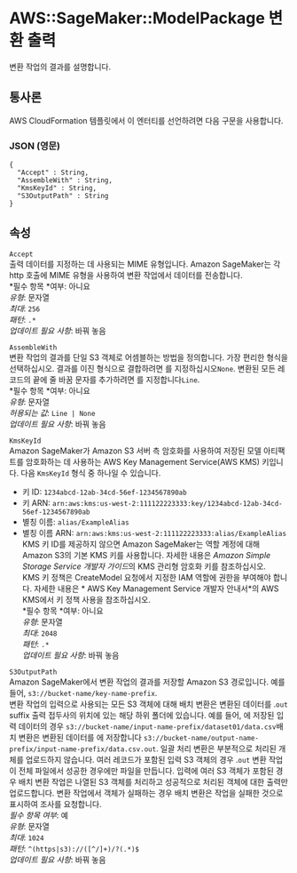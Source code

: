 # AWS::SageMaker::ModelPackage 변환 출력

변환 작업의 결과를 설명합니다.

## 통사론

AWS CloudFormation 템플릿에서 이 엔터티를 선언하려면 다음 구문을 사용합니다.

### JSON (영문)

```
{
  "Accept" : String,
  "AssembleWith" : String,
  "KmsKeyId" : String,
  "S3OutputPath" : String
}
```

## 속성

`Accept`  
출력 데이터를 지정하는 데 사용되는 MIME 유형입니다. Amazon SageMaker는 각 http 호출에 MIME 유형을 사용하여 변환 작업에서 데이터를 전송합니다.  
*필수 항목 *여부: 아니요  
_유형_: 문자열  
_최대_: `256`  
_패턴_: `.*`  
_업데이트 필요 사항_: 바꿔 놓음

`AssembleWith`  
변환 작업의 결과를 단일 S3 객체로 어셈블하는 방법을 정의합니다. 가장 편리한 형식을 선택하십시오. 결과를 이진 형식으로 결합하려면 를 지정하십시오`None`. 변환된 모든 레코드의 끝에 줄 바꿈 문자를 추가하려면 를 지정합니다`Line`.  
*필수 항목 *여부: 아니요  
_유형_: 문자열  
_허용되는 값_: `Line | None`  
_업데이트 필요 사항_: 바꿔 놓음

`KmsKeyId`  
Amazon SageMaker가 Amazon S3 서버 측 암호화를 사용하여 저장된 모델 아티팩트를 암호화하는 데 사용하는 AWS Key Management Service(AWS KMS) 키입니다. 다음 `KmsKeyId` 형식 중 하나일 수 있습니다.

- 키 ID: `1234abcd-12ab-34cd-56ef-1234567890ab`
- 키 ARN: `arn:aws:kms:us-west-2:111122223333:key/1234abcd-12ab-34cd-56ef-1234567890ab`
- 별칭 이름: `alias/ExampleAlias`
- 별칭 이름 ARN: `arn:aws:kms:us-west-2:111122223333:alias/ExampleAlias`
  KMS 키 ID를 제공하지 않으면 Amazon SageMaker는 역할 계정에 대해 Amazon S3의 기본 KMS 키를 사용합니다. 자세한 내용은 *Amazon Simple Storage Service 개발자 가이드*의 KMS 관리형 암호화 키를 참조하십시오.  
  KMS 키 정책은 CreateModel 요청에서 지정한 IAM 역할에 권한을 부여해야 합니다. 자세한 내용은 * AWS Key Management Service 개발자 안내서*의 AWS KMS에서 키 정책 사용을 참조하십시오.  
  *필수 항목 *여부: 아니요  
  _유형_: 문자열  
  _최대_: `2048`  
  _패턴_: `.*`  
  _업데이트 필요 사항_: 바꿔 놓음

`S3OutputPath`  
Amazon SageMaker에서 변환 작업의 결과를 저장할 Amazon S3 경로입니다. 예를 들어, `s3://bucket-name/key-name-prefix`.  
변환 작업의 입력으로 사용되는 모든 S3 객체에 대해 배치 변환은 변환된 데이터를 .`out` suffix 출력 접두사의 위치에 있는 해당 하위 폴더에 있습니다. 예를 들어, 에 저장된 입력 데이터의 경우 `s3://bucket-name/input-name-prefix/dataset01/data.csv`배치 변환은 변환된 데이터를 에 저장합니다 `s3://bucket-name/output-name-prefix/input-name-prefix/data.csv.out`. 일괄 처리 변환은 부분적으로 처리된 개체를 업로드하지 않습니다. 여러 레코드가 포함된 입력 S3 객체의 경우 .`out` 변환 작업이 전체 파일에서 성공한 경우에만 파일을 만듭니다. 입력에 여러 S3 객체가 포함된 경우 배치 변환 작업은 나열된 S3 객체를 처리하고 성공적으로 처리된 객체에 대한 출력만 업로드합니다. 변환 작업에서 객체가 실패하는 경우 배치 변환은 작업을 실패한 것으로 표시하여 조사를 요청합니다.  
_필수 항목 여부_: 예  
_유형_: 문자열  
_최대_: `1024`  
_패턴_: `^(https|s3)://([^/]+)/?(.*)$`  
_업데이트 필요 사항_: 바꿔 놓음
